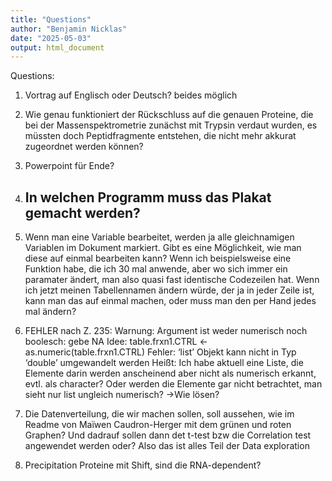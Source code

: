 ```yaml
---
title: "Questions"
author: "Benjamin Nicklas"
date: "2025-05-03"
output: html_document
---
```

Questions:

1. Vortrag auf Englisch oder Deutsch? beides möglich

2. Wie genau funktioniert der Rückschluss auf die genauen Proteine, die bei der Massenspektrometrie zunächst mit Trypsin verdaut wurden, es müssten doch Peptidfragmente entstehen, die nicht mehr akkurat zugeordnet werden können?

3. Powerpoint für Ende?

4. In welchen Programm muss das Plakat gemacht werden?
---
5. 
Wenn man eine Variable bearbeitet, werden ja alle gleichnamigen Variablen im Dokument markiert. Gibt es eine Möglichkeit, wie man diese auf einmal bearbeiten kann? Wenn ich beispielsweise eine Funktion habe, die ich 30 mal anwende, aber wo sich immer ein paramater ändert, man also quasi fast identische Codezeilen hat. Wenn ich jetzt meinen Tabellennamen ändern würde, der ja in jeder Zeile ist, kann man das auf einmal machen, oder muss man den per Hand jedes mal ändern?

6. 
FEHLER nach Z. 235: Warnung: Argument ist weder numerisch noch boolesch: gebe NA
Idee: table.frxn1.CTRL <- as.numeric(table.frxn1.CTRL)
Fehler: 'list' Objekt kann nicht in Typ 'double' umgewandelt werden
Heißt: Ich habe aktuell eine Liste, die Elemente darin werden anscheinend aber nicht als numerisch erkannt, evtl. als character? Oder werden die Elemente gar nicht betrachtet, man sieht nur list ungleich numerisch?
->Wie lösen?

7. Die Datenverteilung, die wir machen sollen, soll aussehen, wie im Readme von Maïwen Caudron-Herger mit dem grünen und roten Graphen? Und dadrauf sollen dann det t-test bzw die Correlation test angewendet werden oder? Also das ist alles Teil der Data exploration

8. Precipitation Proteine mit Shift, sind die RNA-dependent?
